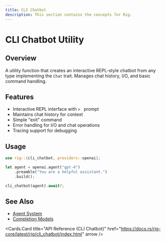 ```yaml
---
title: CLI Chatbot
description: This section contains the concepts for Rig.
---
```



# CLI Chatbot Utility

## Overview

A utility function that creates an interactive REPL-style chatbot from any type implementing the `Chat` trait. Manages chat history, I/O, and basic command handling.

## Features

- Interactive REPL interface with `> ` prompt
- Maintains chat history for context
- Simple "exit" command
- Error handling for I/O and chat operations
- Tracing support for debugging

## Usage

```rust
use rig::{cli_chatbot, providers::openai};

let agent = openai.agent("gpt-4")
    .preamble("You are a helpful assistant.")
    .build();

cli_chatbot(agent).await?;
```

## See Also

- [Agent System](../concepts/agent.mdx)
- [Completion Models](../concepts/completion.mdx)

<Cards.Card
  title="API Reference (CLI Chatbot)"
  href="https://docs.rs/rig-core/latest/rig/cli_chatbot/index.html"
  arrow
/>
